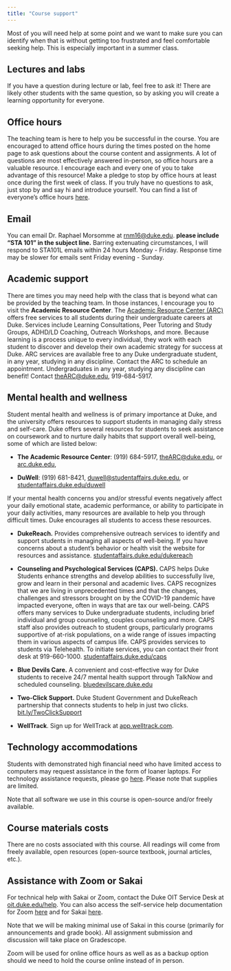 ```yaml
---
title: "Course support"
---
```


Most of you will need help at some point and we want to make sure you can identify when that is without getting too frustrated and feel comfortable seeking help. This is especially important in a summer class.

## Lectures and labs

If you have a question during lecture or lab, feel free to ask it! There are likely other students with the same question, so by asking you will create a learning opportunity for everyone.

## Office hours

The teaching team is here to help you be successful in the course. You are encouraged to attend office hours during the times posted on the home page to ask questions about the course content and assignments. A lot of questions are most effectively answered in-person, so office hours are a valuable resource. I encourage each and every one of you to take advantage of this resource! Make a pledge to stop by office hours at least once during the first week of class. If you truly have no questions to ask, just stop by and say hi and introduce yourself. You can find a list of everyone's office hours [here](/course-team.html).

## Email
You can email Dr. Raphael Morsomme at [rnm16\@duke.edu](mailto:rnm16@duke.edu). **please include "STA 101" in the subject line.** Barring extenuating circumstances, I will respond to STA101L emails within 24 hours Monday - Friday. Response time may be slower for emails sent Friday evening - Sunday.

## Academic support

There are times you may need help with the class that is beyond what can be provided by the teaching team. In those instances, I encourage you to visit the **Academic Resource Center**. The [Academic Resource Center (ARC)](https://arc.duke.edu) offers free services to all students during their undergraduate careers at Duke. Services include Learning Consultations, Peer Tutoring and Study Groups, ADHD/LD Coaching, Outreach Workshops, and more. Because learning is a process unique to every individual, they work with each student to discover and develop their own academic strategy for success at Duke. ARC services are available free to any Duke undergraduate student, in any year, studying in any discipline. Contact the ARC to schedule an appointment. Undergraduates in any year, studying any discipline can benefit! Contact [theARC\@duke.edu](mailto:theARC@duke.edu), 919-684-5917.

## Mental health and wellness

Student mental health and wellness is of primary importance at Duke, and the university offers resources to support students in managing daily stress and self-care. Duke offers several resources for students to seek assistance on coursework and to nurture daily habits that support overall well-being, some of which are listed below:

-   **The Academic Resource Center**: (919) 684-5917, [theARC\@duke.edu](mailto:theARC@duke.edu), or [arc.duke.edu](https://arc.duke.edu/),

-   **DuWell**: (919) 681-8421, [duwell\@studentaffairs.duke.edu](mailto:duwell@studentaffairs.duke.edu), or [studentaffairs.duke.edu/duwell](https://studentaffairs.duke.edu/duwell)

If your mental health concerns you and/or stressful events negatively affect your daily emotional state, academic performance, or ability to participate in your daily activities, many resources are available to help you through difficult times. Duke encourages all students to access these resources.

-   **DukeReach.** Provides comprehensive outreach services to identify and support students in managing all aspects of well-being. If you have concerns about a student's behavior or health visit the website for resources and assistance. [studentaffairs.duke.edu/dukereach](http://studentaffairs.duke.edu/dukereach)

-   **Counseling and Psychological Services (CAPS).** CAPS helps Duke Students enhance strengths and develop abilities to successfully live, grow and learn in their personal and academic lives. CAPS recognizes that we are living in unprecedented times and that the changes, challenges and stressors brought on by the COVID-19 pandemic have impacted everyone, often in ways that are tax our well-being. CAPS offers many services to Duke undergraduate students, including brief individual and group counseling, couples counseling and more. CAPS staff also provides outreach to student groups, particularly programs supportive of at-risk populations, on a wide range of issues impacting them in various aspects of campus life. CAPS provides services to students via Telehealth. To initiate services, you can contact their front desk at 919-660-1000. [studentaffairs.duke.edu/caps](https://studentaffairs.duke.edu/caps)

-   **Blue Devils Care.** A convenient and cost-effective way for Duke students to receive 24/7 mental health support through TalkNow and scheduled counseling. [bluedevilscare.duke.edu](https://bluedevilscare.duke.edu/)

-   **Two-Click Support.** Duke Student Government and DukeReach partnership that connects students to help in just two clicks. [bit.ly/TwoClickSupport](https://bit.ly/TwoClickSupport)

-   **WellTrack**. Sign up for WellTrack at [app.welltrack.com](https://app.welltrack.com/).

## **Technology accommodations**

Students with demonstrated high financial need who have limited access to computers may request assistance in the form of loaner laptops. For technology assistance requests, please go [here](https://keeplearning.duke.edu/technical-support/). Please note that supplies are limited.

Note that all software we use in this course is open-source and/or freely available.

## **Course materials costs**

There are no costs associated with this course. All readings will come from freely available, open resources (open-source textbook, journal articles, etc.).

## **Assistance with Zoom or Sakai**

For technical help with Sakai or Zoom, contact the Duke OIT Service Desk at [oit.duke.edu/help](https://oit.duke.edu/help). You can also access the self-service help documentation for Zoom [here](https://oit.duke.edu/help/articles/kb0029318) and for Sakai [here](https://sakai-duke.screenstepslive.com/s/sakai_support).

Note that we will be making minimal use of Sakai in this course (primarily for announcements and grade book). All assignment submission and discussion will take place on Gradescope.

Zoom will be used for online office hours as well as as a backup option should we need to hold the course online instead of in person.
